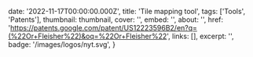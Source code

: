 
  date: '2022-11-17T00:00:00.000Z',
  title: 'Tile mapping tool',
  tags: ['Tools', 'Patents'],
  thumbnail: thumbnail,
  cover: '',
  embed: '',
  about: '',
  href: 'https://patents.google.com/patent/US12223596B2/en?q=(%22Or+Fleisher%22)&oq=%22Or+Fleisher%22',
  links: [],
  excerpt: '',
  badge: '/images/logos/nyt.svg',
}
